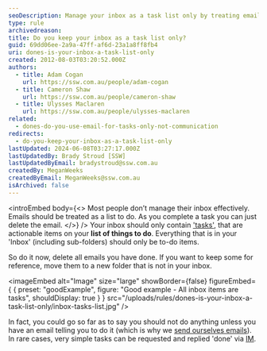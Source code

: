 ```yaml
---
seoDescription: Manage your inbox as a task list only by treating emails as actionable items and deleting completed tasks.
type: rule
archivedreason:
title: Do you keep your inbox as a task list only?
guid: 69dd06ee-2a9a-47ff-af6d-23a1a8ff8fb4
uri: dones-is-your-inbox-a-task-list-only
created: 2012-08-03T03:20:52.000Z
authors:
  - title: Adam Cogan
    url: https://ssw.com.au/people/adam-cogan
  - title: Cameron Shaw
    url: https://ssw.com.au/people/cameron-shaw
  - title: Ulysses Maclaren
    url: https://ssw.com.au/people/ulysses-maclaren
related:
  - dones-do-you-use-email-for-tasks-only-not-communication
redirects:
  - do-you-keep-your-inbox-as-a-task-list-only
lastUpdated: 2024-06-08T03:27:17.000Z
lastUpdatedBy: Brady Stroud [SSW]
lastUpdatedByEmail: bradystroud@ssw.com.au
createdBy: MeganWeeks
createdByEmail: MeganWeeks@ssw.com.au
isArchived: false
---
```


<introEmbed
  body={<>
Most people don’t manage their inbox effectively. Emails should be treated as a list to do. As you complete a task you can just delete the email.
  </>}
/>
Your inbox should only contain ['tasks'](/dones-do-you-use-email-for-tasks-only-not-communication), that are actionable items on your **list of things to do**. Everything that is in your 'Inbox' (including sub-folders) should only be to-do items.

So do it now, delete all emails you have done. If you want to keep some for reference, move them to a new folder that is not in your inbox.

<imageEmbed
  alt="Image"
  size="large"
  showBorder={false}
  figureEmbed={ {
    preset: "goodExample",
    figure: "Good example - All inbox items are tasks",
    shouldDisplay: true
  } }
  src="/uploads/rules/dones-is-your-inbox-a-task-list-only/inbox-tasks-list.jpg"
/>

In fact, you could go so far as to say you should not do anything unless you have an email telling you to do it (which is why we [send ourselves emails](/dones-do-you-send-yourself-emails)). In rare cases, very simple tasks can be requested and replied 'done' via [IM](/rules-to-better-im).
